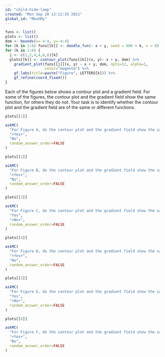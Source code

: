 ```yaml
---
id: "child-hide-lamp"
created: "Mon Sep 20 13:12:35 2021"
global_id: "RbuhMy"
---
```


```r
funs <- list()
plots <- list()
dom <- bounds(x=-4:4, y=-4:4)
for (k in 1:6) funs[[k]] <- doodle_fun(~ x + y, seed = 600 + k, n = 8)
for (k in 1:6) {
  j <- c(1,2,4,4,6,6)[k]
  plots[[k]] <- contour_plot(funs[[k]](x, y)~ x + y, dom) %>%
    gradient_plot(funs[[j]](x, y) ~ x + y, dom, npts=12, alpha=1, 
                  color="magenta") %>%
    gf_labs(title=paste("Figure", LETTERS[k])) %>%
    gf_refine(coord_fixed())
}
```

Each of the figures below shows a contour plot and a gradient field. For some of the figures, the contour plot and the gradient field show the same function, for others they do not. Your task is to identify whether the contour plot and the gradient field are of the same or different functions.


```r
plots[[1]]
```

```r
askMC(
  "For Figure A, do the contour plot and the gradient field show the same function?",
  "+Yes+",
  "No",
  random_answer_order=FALSE
)
```

```r
plots[[2]]
```

```r
askMC(
  "For Figure B, do the contour plot and the gradient field show the same function?",
  "+Yes+",
  "No",
  random_answer_order=FALSE
)
```

```r
plots[[3]]
```

```r
askMC(
  "For Figure C, do the contour plot and the gradient field show the same function?",
  "Yes",
  "+No+",
  random_answer_order=FALSE
)
```

```r
plots[[4]]
```

```r
askMC(
  "For Figure D, do the contour plot and the gradient field show the same function?",
  "+Yes+",
  "No",
  random_answer_order=FALSE
)
```

```r
plots[[5]]
```

```r
askMC(
  "For Figure E, do the contour plot and the gradient field show the same function?",
  "Yes",
  "+No+",
  random_answer_order=FALSE
)
```

```r
plots[[6]]
```

```r
askMC(
  "For Figure F, do the contour plot and the gradient field show the same function?",
  "+Yes+",
  "No",
  random_answer_order=FALSE
)
```


